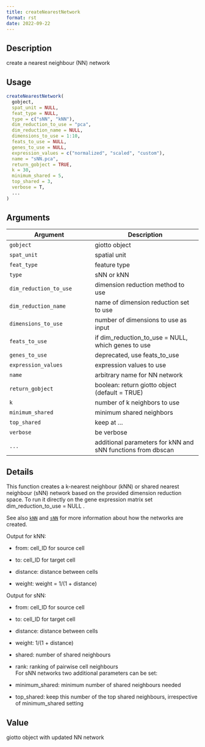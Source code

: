 ```yaml
--- 
title: createNearestNetwork 
format: rst 
date: 2022-09-22 
--- 
```


## Description

create a nearest neighbour (NN) network


## Usage

```r
createNearestNetwork(
  gobject,
  spat_unit = NULL,
  feat_type = NULL,
  type = c("sNN", "kNN"),
  dim_reduction_to_use = "pca",
  dim_reduction_name = NULL,
  dimensions_to_use = 1:10,
  feats_to_use = NULL,
  genes_to_use = NULL,
  expression_values = c("normalized", "scaled", "custom"),
  name = "sNN.pca",
  return_gobject = TRUE,
  k = 30,
  minimum_shared = 5,
  top_shared = 3,
  verbose = T,
  ...
)
```


## Arguments

Argument      |Description
------------- |----------------
`gobject`     |     giotto object
`spat_unit`     |     spatial unit
`feat_type`     |     feature type
`type`     |     sNN or kNN
`dim_reduction_to_use`     |     dimension reduction method to use
`dim_reduction_name`     |     name of dimension reduction set to use
`dimensions_to_use`     |     number of dimensions to use as input
`feats_to_use`     |     if dim_reduction_to_use = NULL, which genes to use
`genes_to_use`     |     deprecated, use feats_to_use
`expression_values`     |     expression values to use
`name`     |     arbitrary name for NN network
`return_gobject`     |     boolean: return giotto object (default = TRUE)
`k`     |     number of k neighbors to use
`minimum_shared`     |     minimum shared neighbors
`top_shared`     |     keep at ...
`verbose`     |     be verbose
`...`     |     additional parameters for kNN and sNN functions from dbscan


## Details

This function creates a k-nearest neighbour (kNN) or shared nearest neighbour (sNN) network
 based on the provided dimension reduction space. To run it directly on the gene expression matrix
 set dim_reduction_to_use = NULL .
 
 See also [`kNN`](#knn) and [`sNN`](#snn) for more information about
 how the networks are created.
 
 Output for kNN:
   

*  from:  cell_ID for source cell   

*  to:  cell_ID for target cell   

*  distance:  distance between cells   

*  weight:  weight = 1/(1 + distance)  
 
 Output for sNN:
   

*  from:  cell_ID for source cell   

*  to:  cell_ID for target cell   

*  distance:  distance between cells   

*  weight:  1/(1 + distance)   

*  shared:  number of shared neighbours   

*  rank:  ranking of pairwise cell neighbours  
 For sNN networks two additional parameters can be set:
   

*  minimum_shared:  minimum number of shared neighbours needed   

*  top_shared:  keep this number of the top shared neighbours, irrespective of minimum_shared setting


## Value

giotto object with updated NN network


